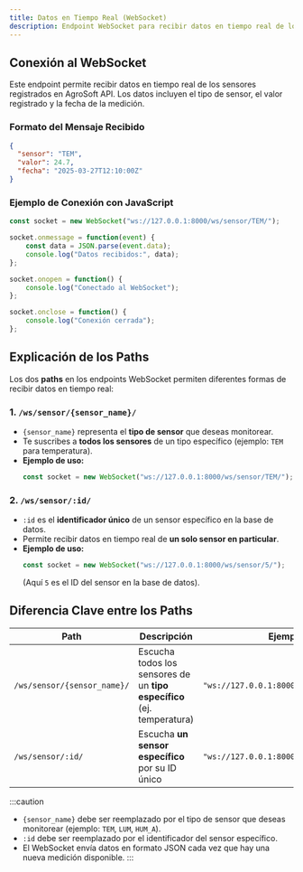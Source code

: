 ```yaml
---
title: Datos en Tiempo Real (WebSocket)
description: Endpoint WebSocket para recibir datos en tiempo real de los sensores en AgroSoft API
---
```



<ApiBaseBanner 
  method="Ws" 
  path="/ws/sensor/{sensor_name}/" 
  baseUrl="ws://127.0.0.1:8000" 
/>
<ApiBaseBanner 
  method="Ws" 
  path="/ws/sensor/:id/" 
  baseUrl="ws://127.0.0.1:8000" 
/>

## Conexión al WebSocket

Este endpoint permite recibir datos en tiempo real de los sensores 
registrados en AgroSoft API. Los datos incluyen el tipo de sensor, 
el valor registrado y la fecha de la medición.

### Formato del Mensaje Recibido

```json
{
  "sensor": "TEM",
  "valor": 24.7,
  "fecha": "2025-03-27T12:10:00Z"
}
```

### Ejemplo de Conexión con JavaScript

```javascript
const socket = new WebSocket("ws://127.0.0.1:8000/ws/sensor/TEM/");

socket.onmessage = function(event) {
    const data = JSON.parse(event.data);
    console.log("Datos recibidos:", data);
};

socket.onopen = function() {
    console.log("Conectado al WebSocket");
};

socket.onclose = function() {
    console.log("Conexión cerrada");
};
```

## Explicación de los Paths

Los dos **paths** en los endpoints WebSocket permiten diferentes formas de recibir datos en tiempo real:

### 1. `/ws/sensor/{sensor_name}/`
- `{sensor_name}` representa el **tipo de sensor** que deseas monitorear.
- Te suscribes a **todos los sensores** de un tipo específico (ejemplo: `TEM` para temperatura).
- **Ejemplo de uso:**
  ```javascript
  const socket = new WebSocket("ws://127.0.0.1:8000/ws/sensor/TEM/");
  ```

### 2. `/ws/sensor/:id/`
- `:id` es el **identificador único** de un sensor específico en la base de datos.
- Permite recibir datos en tiempo real de **un solo sensor en particular**.
- **Ejemplo de uso:**
  ```javascript
  const socket = new WebSocket("ws://127.0.0.1:8000/ws/sensor/5/");
  ```
  (Aquí `5` es el ID del sensor en la base de datos).

## Diferencia Clave entre los Paths

| Path | Descripción | Ejemplo |
|------|------------|---------|
| `/ws/sensor/{sensor_name}/` | Escucha todos los sensores de un **tipo específico** (ej. temperatura) | `"ws://127.0.0.1:8000/ws/sensor/TEM/"` |
| `/ws/sensor/:id/` | Escucha **un sensor específico** por su ID único | `"ws://127.0.0.1:8000/ws/sensor/5/"` |

 :::caution
- `{sensor_name}` debe ser reemplazado por el tipo de sensor que deseas monitorear (ejemplo: `TEM`, `LUM`, `HUM_A`).
- `:id` debe ser reemplazado por el identificador del sensor específico.
- El WebSocket envía datos en formato JSON cada vez que hay una nueva medición disponible.
:::
